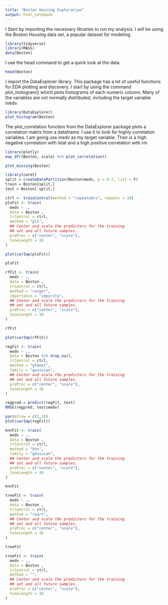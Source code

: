 ```yaml
---
title: "Boston Housing Exploration"
output: html_notebook
---
```



I Start by importing the necessary libraries to run my analysis. I will be using the Boston Housing data set, a popular dataset for modeling.

```r
library(tidyverse)
library(MASS)
data(Boston)
```

I use the head command to get a quick look at the data.

```r
head(Boston)
```

I import the DataExplorer library. This package has a lot of useful functions for EDA plotting and discovery. I start by using the command plot_histogram() which plots histograms of each numeric column.  Many of the variables are not normally distributed, including the target variable medv.

```r
library(DataExplorer)
plot_histogram(Boston)

```


The plot_correlation function from the DataExplorer package plots a correlation matrix from a dataframe.  I use it to look for highly correlation variables.  I am going use medv as my target variable. Their is a high negative correlation with lstat and a high positive correlation with rm

```r
library(plotly)
map_dfr(Boston, scale) %>% plot_correlation()

```

```r
plot_missing(Boston) 
```


```r
library(caret)
split = createDataPartition(Boston$medv, p = 0.7, list = F)
train = Boston[split,]
test = Boston[-split,]
```

```r
ctrl <- trainControl(method = "repeatedcv", repeats = 10)
plsFit <- train(
  medv ~ .,
  data = Boston ,
  trControl = ctrl,
  method = "pls",
  ## Center and scale the predictors for the training
  ## set and all future samples.
  preProc = c("center", "scale"),
  tuneLength = 10
)
```

```r
plot(varImp(plsFit))
```

```r
plsFit
```



```r
rfFit <- train(
  medv ~ .,
  data = Boston ,
  trControl = ctrl,
  method = "ranger",
  importance = "impurity",
  ## Center and scale the predictors for the training
  ## set and all future samples.
  preProc = c("center", "scale"),
  tuneLength = 10
)
```

```r
rfFit
```

```r
plot(varImp(rfFit))
```

```r
regFit <- train(
  medv ~ .,
  data = Boston %>% drop_na(),
  trControl = ctrl,
  method = "glmnet",
  family = "gaussian",
  ## Center and scale the predictors for the training
  ## set and all future samples.
  preProc = c("center", "scale"),
  tuneLength = 10
)
```

```r
regpred = predict(regFit, test)
RMSE(regpred, test$medv)
```
```r
par(mfrow = c(2,2))
plot(varImp(regFit))
```



```r
knnFit <- train(
  medv ~ .,
  data = Boston ,
  trControl = ctrl,
  method = "knn",
  family = "gaussian",
  ## Center and scale the predictors for the training
  ## set and all future samples.
  preProc = c("center", "scale"),
  tuneLength = 10
)
```

```r
knnFit
```


```r
treeFit <- train(
  medv ~ .,
  data = Boston ,
  trControl = ctrl,
  method = "rpart",
  ## Center and scale the predictors for the training
  ## set and all future samples.
  preProc = c("center", "scale"),
  tuneLength = 10
)
```

```r
treeFit
```
```r
treeFit <- train(
  medv ~ .,
  data = Boston ,
  trControl = ctrl,
  method = "",
  ## Center and scale the predictors for the training
  ## set and all future samples.
  preProc = c("center", "scale"),
  tuneLength = 10
)
```

```r

```

